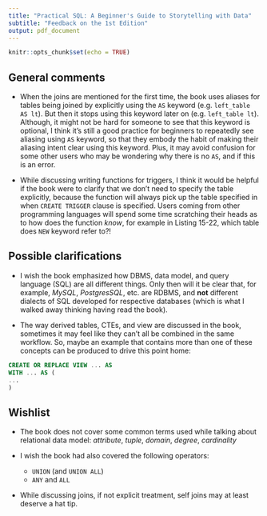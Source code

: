 ```yaml
---
title: "Practical SQL: A Beginner's Guide to Storytelling with Data"
subtitle: "Feedback on the 1st Edition"
output: pdf_document
---
```


```r
knitr::opts_chunk$set(echo = TRUE)
```

## General comments

* When the joins are mentioned for the first time, the book uses aliases for tables being joined by explicitly using the `AS` keyword (e.g. `left_table AS lt`). But then it stops using this keyword later on (e.g. `left_table lt`). Although, it might not be hard for someone to see that this keyword is optional, I think it's still a good practice for beginners to repeatedly see aliasing using `AS` keyword, so that they embody the habit of making their aliasing intent clear using this keyword. Plus, it may avoid confusion for some other users who may be wondering why there is no `AS`, and if this is an error.

* While discussing writing functions for triggers, I think it would be helpful if the book were to clarify that we don't need to specify the table explicitly, because the function will always pick up the table specified in when `CREATE TRIGGER` clause is specified. Users coming from other programming languages will spend some time scratching their heads as to how does the function *know*, for example in Listing 15-22, which table does `NEW` keyword refer to?!

## Possible clarifications

* I wish the book emphasized how DBMS, data model, and query language (SQL) are all different things. Only then will it be clear that, for example, *MySQL*, *PostgresSQL*, etc. are RDBMS, and **not** different dialects of SQL developed for respective databases (which is what I walked away thinking having read the book).

* The way derived tables, CTEs, and view are discussed in the book, sometimes it may feel like they can't all be combined in the same workflow. So, maybe an example that contains more than one of these concepts can be produced to drive this point home:

```sql
CREATE OR REPLACE VIEW ... AS
WITH ... AS (
...
)
```

## Wishlist

* The book does not cover some common terms used while talking about relational data model:
*attribute*, *tuple*, *domain*, *degree*, *cardinality*

* I wish the book had also covered the following operators:

    - `UNION` (and `UNION ALL`)
    - `ANY` and `ALL`

* While discussing joins, if not explicit treatment, self joins may at least deserve a hat tip.
